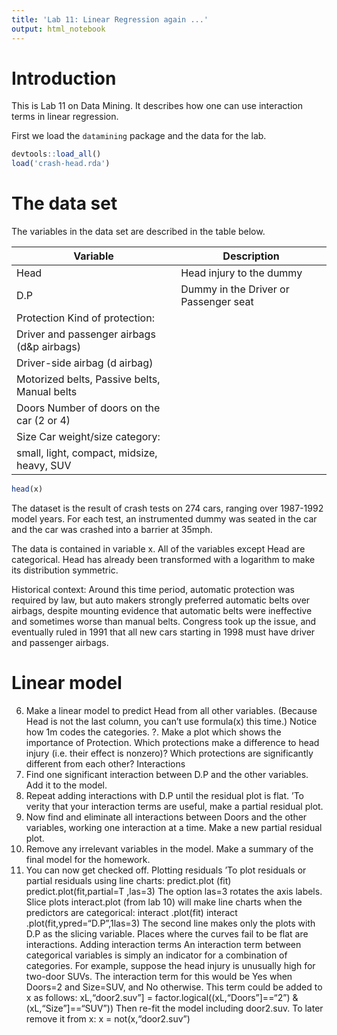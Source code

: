 ```yaml
---
title: 'Lab 11: Linear Regression again ...'
output: html_notebook
---
```


# Introduction

This is Lab 11 on Data Mining. It describes how one can use interaction terms in linear regression.

First we load the `datamining` package and the data for the lab.
```r
devtools::load_all()
load('crash-head.rda')
```

# The data set

The variables in the data set are described in the table below.

| Variable | Description |
| --- | --- |
| Head | Head injury to the dummy |
| D.P | Dummy in the Driver or Passenger seat |
| Protection Kind of protection:
| Driver and passenger airbags (d&p airbags)
| Driver-side airbag (d airbag)
| Motorized belts, Passive belts, Manual belts
| Doors Number of doors on the car (2 or 4)
| Size Car weight/size category:
| small, light, compact, midsize, heavy, SUV

```r
head(x)
```

The dataset is the result of crash tests on 274 cars, ranging over
1987-1992 model years. For each test, an instrumented dummy was seated in the
car and the car was crashed into a barrier at 35mph.

The data is contained in variable x. All of the variables except Head are
categorical. Head has already been transformed with a logarithm to make its
distribution symmetric.

Historical context: Around this time period, automatic protection was required
by law, but auto makers strongly preferred automatic belts over airbags, despite
mounting evidence that automatic belts were ineffective and sometimes worse than
manual belts. Congress took up the issue, and eventually ruled in 1991 that all
new cars starting in 1998 must have driver and passenger airbags.

# Linear model
6. Make a linear model to predict Head from all other variables. (Because Head is not the last
column, you can’t use formula(x) this time.) Notice how 1m codes the categories.
?. Make a plot which shows the importance of Protection. Which protections make a difference
to head injury (i.e. their effect is nonzero)? Which protections are significantly different from
each other?
Interactions
8. Find one significant interaction between D.P and the other variables. Add it to the model.
9. Repeat adding interactions with D.P until the residual plot is flat. ‘To verity that your interaction
terms are useful, make a partial residual plot.
10. Now find and eliminate all interactions between Doors and the other variables, working one
interaction at a time. Make a new partial residual plot.
11. Remove any irrelevant variables in the model. Make a summary of the final model for the
homework.
12. You can now get checked off.
Plotting residuals ‘To plot residuals or partial residuals using line charts:
predict.plot (fit)
predict.plot(fit,partial=T ,las=3)
The option las=3 rotates the axis labels.
Slice plots interact.plot (from lab 10) will make line charts when the predictors are categorical:
interact .plot(fit)
interact .plot(fit,ypred="D.P",1las=3)
The second line makes only the plots with D.P as the slicing variable. Places where the curves fail to
be flat are interactions.
Adding interaction terms An interaction term between categorical variables is simply an indicator
for a combination of categories. For example, suppose the head injury is unusually high for two-door
SUVs. The interaction term for this would be Yes when Doors=2 and Size=SUV, and No otherwise.
This term could be added to x as follows:
xL,"door2.suv"] = factor.logical((xL,"Doors"]=="2") & (xL,"Size"]=="SUV"))
Then re-fit the model including door2.suv. To later remove it from x:
x = not(x,"door2.suv")
